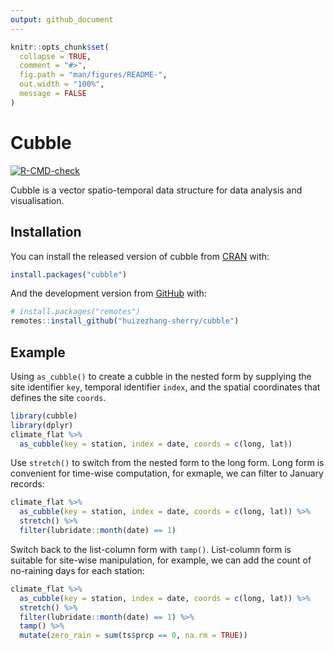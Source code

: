 ```yaml
---
output: github_document
---
```


<!-- README.md is generated from README.Rmd. Please edit that file -->

```r
knitr::opts_chunk$set(
  collapse = TRUE,
  comment = "#>",
  fig.path = "man/figures/README-",
  out.width = "100%",
  message = FALSE
)
```

# Cubble

<!-- badges: start -->
[![R-CMD-check](https://github.com/huizezhang-sherry/cubble/workflows/R-CMD-check/badge.svg)](https://github.com/huizezhang-sherry/cubble/actions)
<!-- badges: end -->

Cubble is a vector spatio-temporal data structure for data analysis and visualisation.

## Installation

You can install the released version of cubble from [CRAN](https://CRAN.R-project.org) with:

``` r
install.packages("cubble")
```

And the development version from [GitHub](https://github.com/) with:

``` r
# install.packages("remotes")
remotes::install_github("huizezhang-sherry/cubble")
```
## Example

Using `as_cubble()` to create a cubble in the nested form by supplying the site identifier `key`, temporal identifier `index`, and the spatial coordinates that defines the site `coords`.

```r
library(cubble)
library(dplyr)
climate_flat %>% 
  as_cubble(key = station, index = date, coords = c(long, lat))
```

Use `stretch()` to switch from the nested form to the long form. Long form is convenient for time-wise computation, for exmaple, we can filter to January records:

```r
climate_flat %>% 
  as_cubble(key = station, index = date, coords = c(long, lat)) %>% 
  stretch() %>% 
  filter(lubridate::month(date) == 1)
```

Switch back to the list-column form with `tamp()`. List-column form is suitable for site-wise manipulation, for example, we can add the count of no-raining days for each station: 

```r
climate_flat %>% 
  as_cubble(key = station, index = date, coords = c(long, lat)) %>% 
  stretch() %>% 
  filter(lubridate::month(date) == 1) %>% 
  tamp() %>% 
  mutate(zero_rain = sum(ts$prcp == 0, na.rm = TRUE))
```

